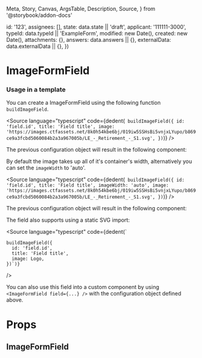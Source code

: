   Meta,
  Story,
  Canvas,
  ArgsTable,
  Description,
  Source,
} from '@storybook/addon-docs'


  id: '123',
  assignees: [],
  state: data.state || 'draft',
  applicant: '111111-3000',
  typeId: data.typeId || 'ExampleForm',
  modified: new Date(),
  created: new Date(),
  attachments: {},
  answers: data.answers || {},
  externalData: data.externalData || {},
})

<Meta title="Application System/ImageFormField" component={ImageFormField} />

# ImageFormField

### Usage in a template

You can create a ImageFormField using the following function `buildImageField`.

<Source
  language="typescript"
  code={dedent(`
    buildImageField({
      id: 'field.id',
      title: 'Field title',
      image: 'https://images.ctfassets.net/8k0h54kbe6bj/019iw5SSHsBi5vnjxLYupo/b869ce9a3fcbd5060084b2a3a967005b/LE_-_Retirement_-_S1.svg',
    })`)}
/>

The previous configuration object will result in the following component:

<Canvas>
  <Story name="Default">
    <ImageFormField
      application={createMockApplication()}
      field={{
        id: 'field.id',
        title: 'Field title',
        imageWidth: 'full',
        image:
          'https://images.ctfassets.net/8k0h54kbe6bj/019iw5SSHsBi5vnjxLYupo/b869ce9a3fcbd5060084b2a3a967005b/LE_-_Retirement_-_S1.svg',
      }}
      showFieldName
    />
  </Story>
</Canvas>

By default the image takes up all of it's container's width, alternatively you can set the `imageWidth` to 'auto'.

<Source
  language="typescript"
  code={dedent(`
    buildImageField({
      id: 'field.id',
      title: 'Field title',
      imageWidth: 'auto',
      image: 'https://images.ctfassets.net/8k0h54kbe6bj/019iw5SSHsBi5vnjxLYupo/b869ce9a3fcbd5060084b2a3a967005b/LE_-_Retirement_-_S1.svg',
    })`)}
/>

The previous configuration object will result in the following component:

<Canvas>
  <Story name="AutoWidth">
    <ImageFormField
      application={createMockApplication()}
      field={{
        id: 'field.id',
        title: 'Field title',
        imageWidth: 'auto',
        image:
          'https://images.ctfassets.net/8k0h54kbe6bj/019iw5SSHsBi5vnjxLYupo/b869ce9a3fcbd5060084b2a3a967005b/LE_-_Retirement_-_S1.svg',
      }}
      showFieldName
    />
  </Story>
</Canvas>

The field also supports using a static SVG import:

<Source
  language="typescript"
  code={dedent(`

    buildImageField({
      id: 'field.id',
      title: 'Field title',
      image: Logo,
    })`)}

/>

You can also use this field into a custom component by using `<ImageFormField field={...} />` with the configuration object defined above.

# Props

## ImageFormField

<ArgsTable of={ImageFormField} />

